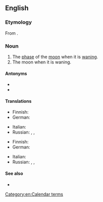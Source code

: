 ==English==

===Etymology===
From {{inh|en|enm|olde mone}}.

===Noun===
{{en-noun}}

# The [[phase]] of the [[moon]] when it is [[wane|waning]].
# The moon when it is waning.

====Antonyms====
* {{l|en|new moon}}
* {{l|en|young moon}}

====Translations====
{{trans-top|phase of moon when it is waning}}
* Finnish: {{t|fi|alakuu}}
* German: {{t|de|Altmond|m}}
{{trans-mid}}
* Italian: {{t|it|[[fase]] [[di]] [[luna calante]]|f}}
* Russian: {{t|ru|убывающая луна́|f}}, {{t|ru|луна́ на исходе|f}}, {{t|ru|старая луна́|f}}
{{trans-bottom}}

{{trans-top|the moon when it is waning}}
* Finnish: {{t|fi|alakuu}}
* German: {{t|de|Altmond|m}}
{{trans-mid}}
* Italian: {{t|it|luna calante|f}}
* Russian: {{t|ru|убывающая луна́|f}}, {{t|ru|луна́ на исходе|f}}, {{t|ru|старая луна́|f}}
{{trans-bottom}}

====See also====
* {{l|en|waning moon}}

[[Category:en:Calendar terms]]
